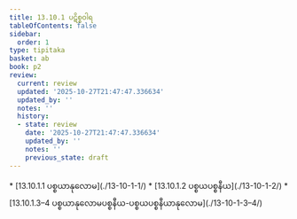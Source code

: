 ```yaml
---
title: 13.10.1 ပဋိစ္စဝါရ
tableOfContents: false
sidebar:
  order: 1
type: tipitaka
basket: ab
book: p2
review:
  current: review
  updated: '2025-10-27T21:47:47.336634'
  updated_by: ''
  notes: ''
  history:
  - state: review
    date: '2025-10-27T21:47:47.336634'
    updated_by: ''
    notes: ''
    previous_state: draft
---
```



<ReviewStatus review={frontmatter.review} showDetails={true} />

<HypothesisAnnotation frontmatter={frontmatter} />

<DynamicBreadcrumb />



<TableOfContents book="p2" section="13.10.1">
* [13.10.1.1 ပစ္စယာနုလောမ](./13-10-1-1/)
* [13.10.1.2 ပစ္စယပစ္စနီယ](./13-10-1-2/)
* [13.10.1.3–4 ပစ္စယာနုလောမပစ္စနီယ-ပစ္စယပစ္စနီယာနုလောမ](./13-10-1-3–4/)
</TableOfContents>